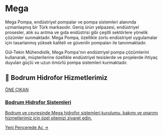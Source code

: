 # Mega

Mega Pompa, endüstriyel pompalar ve pompa sistemleri alanında uzmanlaşmış bir Türk markasıdır. Geniş ürün yelpazesi, endüstriyel prosesler, atık su arıtma ve gıda endüstrisi gibi çeşitli sektörlere yönelik çözümler sunmaktadır. Mega Pompa, özellikle zorlu endüstriyel uygulamalar için tasarlanmış yüksek kaliteli ve güvenilir pompaları ile tanınmaktadır.

Gül-Tekin Mühendislik, Mega Pompa'nın endüstriyel pompa çözümlerini kullanarak, müşterilerine özellikle endüstriyel tesislerde ve projelerde ihtiyaç duyulan güçlü ve uzun ömürlü pompa sistemleri kurmaktadır.

## 🌟 Bodrum Hidrofor Hizmetlerimiz

<a href="https://bodrum-hidrofor.gul-tekinmuhendislik.com" target="_blank" rel="noopener noreferrer" class="link-card featured">
  <div class="link-card-content">
    <span class="badge">ÖNE ÇIKAN</span>
    <h3>Bodrum Hidrofor Sistemleri</h3>
    <p>Bodrum ve çevresinde Mega hidrofor sistemleri kurulumu, bakımı ve onarımı hizmetlerimiz için özel sitemizi ziyaret edin.</p>
    <span class="link-card-cta">Yeni Pencerede Aç →</span>
  </div>
</a>